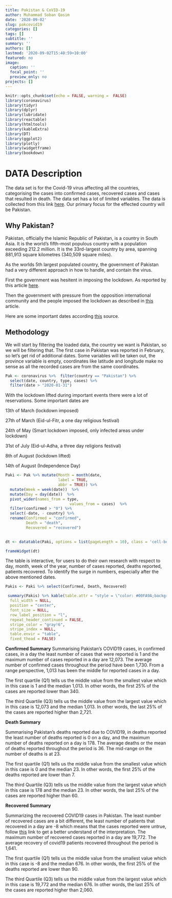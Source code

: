 ```yaml
---
title: Pakistan & CoVID-19
author: Muhammad Soban Qasim
date: '2020-09-02'
slug: pakcovid19
categories: []
tags: []
subtitle: ''
summary: ''
authors: []
lastmod: '2020-09-02T15:40:59+10:00'
featured: no
image:
  caption: ''
  focal_point: ''
  preview_only: no
projects: []
---
```


```r
knitr::opts_chunk$set(echo = FALSE, warning =  FALSE)
library(coronavirus)
library(tidyr)
library(dplyr)
library(lubridate)
library(reactable)
library(htmltools)
library(kableExtra)
library(DT)
library(ggplot2)
library(plotly)
library(widgetframe)
library(bookdown)
```


# DATA Description 

The data set is for the Covid-19 virus affecting all the countries, categorising the cases into confirmed cases, recovered cases and cases that resulted in death. The data set has a lot of limited variables. The data is collected from this link [here](https://github.com/RamiKrispin/coronavirus). Our primary focus for the effected country will be Pakistan. 

## Why Pakistan?

Pakistan, officially the Islamic Republic of Pakistan, is a country in South Asia. It is the world's fifth-most populous country with a population exceeding 212.2 million. It is the 33rd-largest country by area, spanning 881,913 square kilometres (340,509 square miles). 

As the worlds 5th largest populated country, the government of Pakistan had a very different approach in how to handle, and contain the virus. 

First the government was hesitent in imposing the lockdown. As reported by this article [here](https://foreignpolicy.com/2020/05/11/on-coronavirus-pakistans-government-is-missing-in-action/).

Then the government with pressure from the opposition international community and the people imposed the lockdown as described in [this](https://www.loc.gov/law/foreign-news/article/pakistan-smart-lockdown-imposed-across-cities-of-pakistan-as-covid-19-cases-grow-rapidly/) article.

Here are some important dates according [this](https://en.m.wikipedia.org/wiki/COVID-19_pandemic_in_Pakistan#:~:text=Sindh%20has%20recorded%20the%20most,lockdown%20was%20eased%20in%20phases) source. 



## Methodology 

We will start by filtering the loaded data, the country we want is Pakistan, so we will be filtering that. The first case in Pakistan was reported in February, so let's get rid of additional dates. Some variables will be taken out, the province variable is empty, coordinates like latitude and longitude make no sense as all the recorded cases are from the same coordinates.


```r
Pak <- coronavirus %>%  filter(country == "Pakistan") %>% 
  select(date, country, type, cases) %>% 
  filter(date > "2020-01-31") 
```

With the lockdown lifted during important events there were a lot of reservations. 
Some important dates are 

13th of March (lockdown imposed)

27th of March (Eid-ul-Fitr, a one day religious festival)

24th of May (Smart lockdown imposed, only infected areas under lockdown)

31st of July (Eid-ul-Adha, a three day religions festival)

8th of August (lockdown lifted)

14th of August (Independence Day)

```r
Paki <- Pak %>% mutate(Month = month(date, 
                       label = TRUE, 
                       abbr = TRUE)) %>% 
  mutate(Week = week(date))  %>%
  mutate(Day = day(date))  %>%
  pivot_wider(names_from = type, 
                            values_from = cases)  %>% 
  filter(confirmed > "0") %>%
  select(-date, - country) %>%
  rename(Confirmed = "confirmed", 
         Death = "death", 
         Recovered = "recovered") 
 

```






```r
dt <- datatable(Paki, options = list(pageLength = 10), class = 'cell-border stripe', filter = 'top')

frameWidget(dt)
```



The table is interactive, for users to do their own research with respect to day, month, week of the year, number of cases reported, deaths reported, patients recovered. To identify the surge in numbers, especially after the above mentioned dates.






























































```r
Pakis <- Paki %>% select(Confirmed, Death, Recovered)

 summary(Pakis) %>% kable(table.attr = "style = \"color: #00FA9A;background-color:#1E90FF;\"") %>% kable_styling(bootstrap_options = "striped",
  full_width = NULL,
  position = "center",
  font_size = NULL,
  row_label_position = "l",
  repeat_header_continued = FALSE,
  stripe_color = "gray!6",
  stripe_index = NULL,
  table.envir = "table",
  fixed_thead = FALSE)
```

__Confirmed Summary__
Summarising Pakistan's COVID19 cases, in confirmed cases, in a day the least number of cases that were reported is 1 and the maximum number of cases reported in a day are 12,073. The average number of confirmed cases throughout the period have been 1,730. From a range perspective, 1,013 has been the middle for reported cases in a day.

The first quartile (Q1) tells us the middle value from the smallest value which in this case is 1 and the median 1,013. In other words, the first 25% of the cases are reported lower than 340.

The third Quartile (Q3) tells us the middle value from the largest value which in this case is 12,073 and the median 1,013. In other words, the last 25% of the cases are reported higher than 2,721.

__Death Summary__

Summarising Pakistan's deaths reported due to COVID19, in deaths reported the least number of deaths reported is 0 on a day, and the maximum number of deaths reported on a day is 178. The average deaths or the mean of deaths reported throughout the period is 36. The mid-range on the number of deaths is at 23. 

The first quartile (Q1) tells us the middle value from the smallest value which in this case is 0 and the median 23. In other words, the first 25% of the deaths reported are lower than 7.

The third Quartile (Q3) tells us the middle value from the largest value which in this case is 178 and the median 23. In other words, the last 25% of the cases are reported higher than 60.

__Recovered Summary__

Summarizing the recovered COVID19 cases in Pakistan. The least number of recovered cases are a bit different, the least number of patients that recovered in a day are -8 which means that the cases reported were untrue, follow [this](https://yen.com.gh/150877-covid-19-update-8-affected-persons-ghana-allegedly-recovered.html) link to get a better understand of the interpretation. The maximum number of recovered cases reported in a day are 19,772. The average recovery of covid19 patients recovered throughout the period is 1,641.

The first quartile (Q1) tells us the middle value from the smallest value which in this case is -8 and the median 676. In other words, the first 25% of the deaths reported are lower than 90.

The third Quartile (Q3) tells us the middle value from the largest value which in this case is 19,772 and the median 676. In other words, the last 25% of the cases are reported higher than 2,060.
